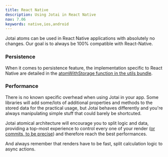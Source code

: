 ```yaml
---
title: React Native
description: Using Jotai in React Native
nav: 7.06
keywords: native,ios,android
---
```


Jotai atoms can be used in React Native applications with absolutely no changes.
Our goal is to always be 100% compatible with React-Native.

### Persistence

When it comes to persistence feature, the implementation specific to React Native are detailed in the [atomWithStorage function in the utils bundle](../utilities/storage.mdx).

### Performance

There is no known specific overhead when using Jotai in your app. Some libraries will add some/lots of additional properties and methods to the stored data for the practical usage, but Jotai behaves differently and you're always manipulating simple stuff that could barely be shortcuted.

Jotai atomical architecture will encourage you to split logic and data, providing a top-most experience to control every one of your render ([or commits, to be precise](https://reactjs.org/blog/2018/09/10/introducing-the-react-profiler.html#browsing-commits)) and therefore reach the best performances.

And always remember that renders have to be fast, split calculation logic to async actions.
